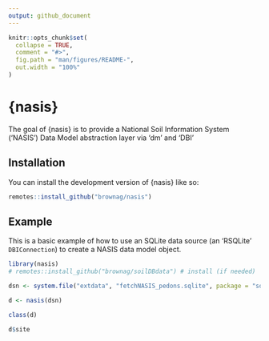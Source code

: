 ```yaml
---
output: github_document
---
```


<!-- README.md is generated from README.Rmd. Please edit that file -->

```r
knitr::opts_chunk$set(
  collapse = TRUE,
  comment = "#>",
  fig.path = "man/figures/README-",
  out.width = "100%"
)
```

# {nasis}

<!-- badges: start -->
<!-- badges: end -->
 
The goal of {nasis} is to provide a National Soil Information System ('NASIS') Data Model abstraction layer via 'dm' and 'DBI'

## Installation

You can install the development version of {nasis} like so:

``` r
remotes::install_github("brownag/nasis")
```

## Example

This is a basic example of how to use an SQLite data source (an 'RSQLite' `DBIConnection`) to create a NASIS data model object.

```r
library(nasis)
# remotes::install_github("brownag/soilDBdata") # install (if needed)

dsn <- system.file("extdata", "fetchNASIS_pedons.sqlite", package = "soilDBdata")

d <- nasis(dsn)

class(d)

d$site
```
